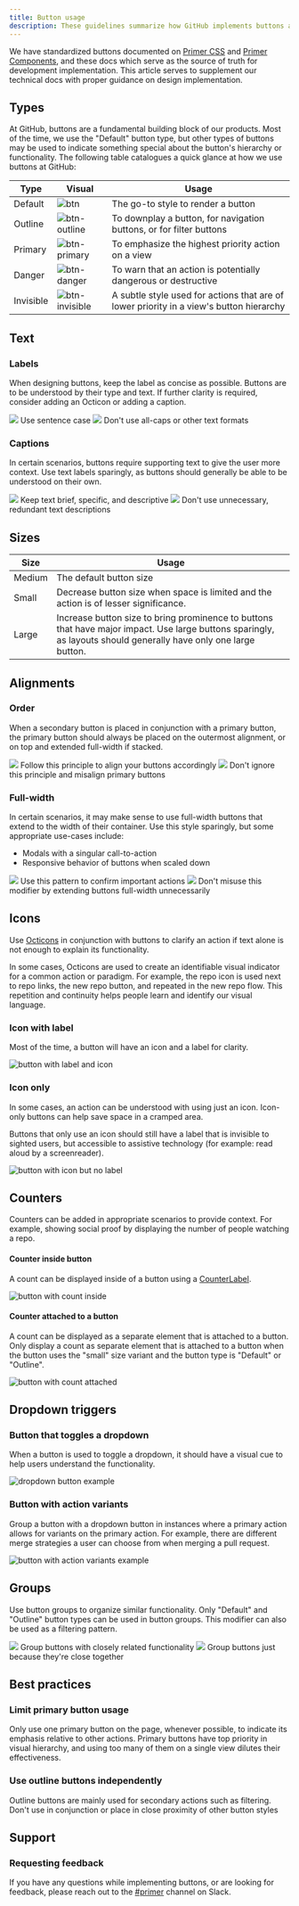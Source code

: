 ```yaml
---
title: Button usage
description: These guidelines summarize how GitHub implements buttons across our products.
---
```


We have standardized buttons documented on [Primer CSS](https://primer.style/css/) and [Primer Components](https://primer.style/components), and these docs which serve as the source of truth for development implementation. This article serves to supplement our technical docs with proper guidance on design implementation.

## Types

At GitHub, buttons are a fundamental building block of our products. Most of the time, we use the "Default" button type, but other types of buttons may be used to indicate something special about the button's hierarchy or functionality. The following table catalogues a quick glance at how we use buttons at GitHub:

| Type      | Visual                                                                                                                 | Usage                                                                                   |
| --------- | ---------------------------------------------------------------------------------------------------------------------- | --------------------------------------------------------------------------------------- |
| Default   | ![btn](https://user-images.githubusercontent.com/2313998/130091137-4f65a6cd-a890-434d-8ec7-292417f149af.png)           | The go-to style to render a button                                                      |
| Outline   | ![btn-outline](https://user-images.githubusercontent.com/2313998/130091138-3e548b4a-0f31-45fb-beed-70aaf7c6b4f2.png)   | To downplay a button, for navigation buttons, or for filter buttons                     |
| Primary   | ![btn-primary](https://user-images.githubusercontent.com/2313998/129806123-d7001d50-2900-435e-bb6b-f8289de1a415.png)   | To emphasize the highest priority action on a view                                      |
| Danger    | ![btn-danger](https://user-images.githubusercontent.com/2313998/130091133-a48deda5-089a-4e1d-ac6b-a058a5c2497f.png)    | To warn that an action is potentially dangerous or destructive                          |
| Invisible | ![btn-invisible](https://user-images.githubusercontent.com/2313998/129628226-bbb0aae4-8cba-4175-aa0f-33a6213f4f67.png) | A subtle style used for actions that are of lower priority in a view's button hierarchy |

## Text

### Labels

When designing buttons, keep the label as concise as possible. Buttons are to be understood by their type and text. If further clarity is required, consider adding an Octicon or adding a caption.

<DoDontContainer>
  <Do>
    <img src="https://user-images.githubusercontent.com/24916540/52501276-d3330080-2b94-11e9-954e-38c0f09f8ca1.png" />
    <Caption>Use sentence case</Caption>
  </Do>
  <Dont>
    <img src="https://user-images.githubusercontent.com/24916540/52501272-d3330080-2b94-11e9-8829-7d12aae36ba1.png" />
    <Caption>Don't use all-caps or other text formats</Caption>
  </Dont>
</DoDontContainer>

### Captions

In certain scenarios, buttons require supporting text to give the user more context. Use text labels sparingly, as buttons should generally be able to be understood on their own.

<DoDontContainer>
  <Do>
    <img src="https://user-images.githubusercontent.com/24916540/52501400-1b522300-2b95-11e9-8c47-71af68cfaeec.png" />
    <Caption>Keep text brief, specific, and descriptive</Caption>
  </Do>
  <Dont>
    <img src="https://user-images.githubusercontent.com/24916540/53110379-cbfee180-3508-11e9-8762-04e3c8979afb.png" />
    <Caption>Don't use unnecessary, redundant text descriptions</Caption>
  </Dont>
</DoDontContainer>

## Sizes

| Size   | Usage                                                                                                                                                            |
| ------ | ---------------------------------------------------------------------------------------------------------------------------------------------------------------- |
| Medium | The default button size                                                                                                                                          |
| Small  | Decrease button size when space is limited and the action is of lesser significance.                                                                             |
| Large  | Increase button size to bring prominence to buttons that have major impact. Use large buttons sparingly, as layouts should generally have only one large button. |

## Alignments

### Order

When a secondary button is placed in conjunction with a primary button, the primary button should always be placed on the outermost alignment, or on top and extended full-width if stacked.

<DoDontContainer>
  <Do>
    <img src="https://user-images.githubusercontent.com/2313998/129807268-f6db63e7-c3c8-48e3-844f-a68daa7f52a1.png" />
    <Caption>Follow this principle to align your buttons accordingly</Caption>
  </Do>
  <Dont>
    <img src="https://user-images.githubusercontent.com/2313998/129807410-984487b7-4088-4a12-bdac-07e1123b68dc.png" />
    <Caption>Don't ignore this principle and misalign primary buttons</Caption>
  </Dont>
</DoDontContainer>

### Full-width

In certain scenarios, it may make sense to use full-width buttons that extend to the width of their container. Use this style sparingly, but some appropriate use-cases include:

- Modals with a singular call-to-action
- Responsive behavior of buttons when scaled down

<DoDontContainer>
  <Do>
    <img src="https://user-images.githubusercontent.com/2313998/129805857-a554da0c-38d5-48da-b717-a4fa843d3aba.png" />
    <Caption>Use this pattern to confirm important actions</Caption>
  </Do>
  <Dont>
    <img src="https://user-images.githubusercontent.com/2313998/129805859-da4774ab-34ee-4d65-98b4-801707b7875c.png" />
    <Caption>Don't misuse this modifier by extending buttons full-width unnecessarily</Caption>
  </Dont>
</DoDontContainer>

## Icons

Use [Octicons](https://primer.style/octicons/) in conjunction with buttons to clarify an action if text alone is not enough to explain its functionality.

In some cases, Octicons are used to create an identifiable visual indicator for a common action or paradigm. For example, the repo icon is used next to repo links, the new repo button, and repeated in the new repo flow. This repetition and continuity helps people learn and identify our visual language.

### Icon with label

Most of the time, a button will have an icon and a label for clarity.

![button with label and icon](https://user-images.githubusercontent.com/2313998/129626583-22dce7ca-611f-42c7-9a51-2ba1551bb5f5.png)

### Icon only

In some cases, an action can be understood with using just an icon. Icon-only buttons can help save space in a cramped area.

Buttons that only use an icon should still have a label that is invisible to sighted users, but accessible to assistive technology (for example: read aloud by a screenreader).

![button with icon but no label](https://user-images.githubusercontent.com/2313998/129626586-378e2b7f-7300-4804-93fb-c88f7f22407e.png)

## Counters

Counters can be added in appropriate scenarios to provide context. For example, showing social proof by displaying the number of people watching a repo.

#### Counter inside button

A count can be displayed inside of a button using a [CounterLabel](https://primer.style/react/CounterLabel).

![button with count inside](https://user-images.githubusercontent.com/2313998/129626580-465111c8-9237-4e33-af42-b2e830ea9cc3.png)

#### Counter attached to a button

A count can be displayed as a separate element that is attached to a button. Only display a count as separate element that is attached to a button when the button uses the "small" size variant and the button type is "Default" or "Outline".

![button with count attached](https://user-images.githubusercontent.com/2313998/129626579-a2f17327-1b6e-43b4-8971-5b9a24f96dda.png)

## Dropdown triggers

### Button that toggles a dropdown

When a button is used to toggle a dropdown, it should have a visual cue to help users understand the functionality.

![dropdown button example](https://user-images.githubusercontent.com/2313998/129630903-d66a1ec8-51b5-4ed8-9a28-8ef90518b1c0.png)

### Button with action variants

Group a button with a dropdown button in instances where a primary action allows for variants on the primary action. For example, there are different merge strategies a user can choose from when merging a pull request.

![button with action variants example](https://user-images.githubusercontent.com/2313998/129630910-8c21b316-e6d6-4fb9-b7c2-2d21283a4e86.png)

## Groups

Use button groups to organize similar functionality. Only "Default" and "Outline" button types can be used in button groups. This modifier can also be used as a filtering pattern.

<DoDontContainer>
  <Do>
    <img src="https://user-images.githubusercontent.com/2313998/129626573-125289b2-c286-4d64-a228-905661ed1445.png" />
    <Caption>Group buttons with closely related functionality</Caption>
  </Do>
  <Dont>
    <img src="https://user-images.githubusercontent.com/2313998/129626578-a42786bf-9ff7-48a8-b755-d6e52541dd3d.png" />
    <Caption>Group buttons just because they're close together</Caption>
  </Dont>
</DoDontContainer>

## Best practices

### Limit primary button usage

Only use one primary button on the page, whenever possible, to indicate its emphasis relative to other actions. Primary buttons have top priority in visual hierarchy, and using too many of them on a single view dilutes their effectiveness.

### Use outline buttons independently

Outline buttons are mainly used for secondary actions such as filtering. Don't use in conjunction or place in close proximity of other button styles

## Support

### Requesting feedback

If you have any questions while implementing buttons, or are looking for feedback, please reach out to the [#primer](https://github.slack.com/archives/CSGAVNZ19) channel on Slack.
